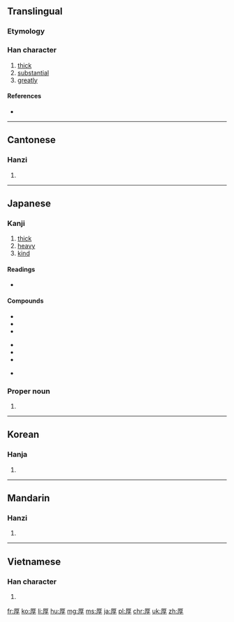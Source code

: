 ==Translingual==

===Etymology===
{{Han compound|厂|𣆪|ls=ic}}

===Han character===
{{Han char|rn=27|rad=厂|as=07|sn=9|four=7124<sub>7</sub>|canj=一日弓木 (MAND)|ids=⿸[[厂]]⿱[[日]][[子]]}}

# [[thick]]
# [[substantial]]
# [[greatly]]

====References====
* {{Han ref|kx=0161.260|dkj=02949|dj=0368.060|hdz=10072.060|uh=539A|ud=21402|bh=AB70|bd=43888}}

----

==Cantonese==

===Hanzi===
{{yue-hanzi|jyut=hau5|y=hau5}}

# {{defn|lang=yue|sort=厂07}}

----

==Japanese==

===Kanji===
{{ja-kanji|grade=5|rs=厂07}}

# [[thick]] 
# [[heavy]]
# [[kind]]

====Readings====
* {{ja-readings|kanon=[[こう]] ([[kō]])|kun=[[あつい]] ([[厚い]], [[atsui]])}}

====Compounds====
{{top3}}
*{{ja-r|温厚|おんこう}}
*{{ja-r|厚顔無恥|こうがんむち}}
*{{ja-r|深厚|しんこう}}
{{mid3}}
*{{ja-r|厚生|こうせい}}
*{{ja-r|厚労省|こうろうしょう}}
*{{ja-r|厚労相|こうろうしょう}}
{{mid3}}
*{{ja-r|氷厚|ひょうこう}}
{{bottom}}

===Proper noun===
{{ja-pos|あつし|proper}}

# {{given name|male|lang=ja|sort=あつし}}

----

==Korean==

===Hanja===
{{ko-hanja|hangeul=후|rv=hu|mr=hu}}

# {{defn|lang=ko|sort=厂07}}

----

==Mandarin==

===Hanzi===
{{cmn-hanzi|pin=[[hòu]] ([[hou4]])|wg=hou<sup>4</sup>}}

# {{defn|lang=cmn|sort=厂07}}

----

==Vietnamese==

===Han character===
{{vi-hantu|[[hậu]]|rs=厂07}}

# {{defn|lang=vi|sort=厂07}}

[[fr:厚]]
[[ko:厚]]
[[li:厚]]
[[hu:厚]]
[[mg:厚]]
[[ms:厚]]
[[ja:厚]]
[[pl:厚]]
[[chr:厚]]
[[uk:厚]]
[[zh:厚]]